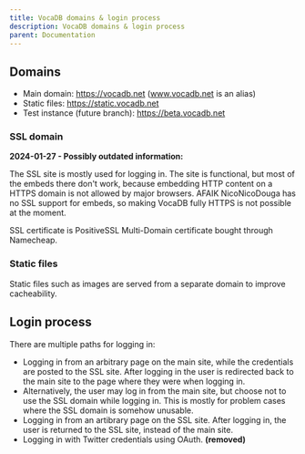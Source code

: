 ---
title: VocaDB domains & login process
description: VocaDB domains & login process
parent: Documentation
---

## Domains
* Main domain: https://vocadb.net (www.vocadb.net is an alias)
* Static files: https://static.vocadb.net
* Test instance (future branch): https://beta.vocadb.net

### SSL domain

**2024-01-27 - Possibly outdated information:**

The SSL site is mostly used for logging in. The site is functional, but most of the embeds there don't work, because embedding HTTP content on a HTTPS domain is not allowed by major browsers. AFAIK NicoNicoDouga has no SSL support for embeds, so making VocaDB fully HTTPS is not possible at the moment.

SSL certificate is PositiveSSL Multi-Domain certificate bought through Namecheap.

### Static files
Static files such as images are served from a separate domain to improve cacheability.

## Login process
There are multiple paths for logging in:
* Logging in from an arbitrary page on the main site, while the credentials are posted to the SSL site. After logging in the user is redirected back to the main site to the page where they were when logging in.
* Alternatively, the user may log in from the main site, but choose not to use the SSL domain while logging in. This is mostly for problem cases where the SSL domain is somehow unusable.
* Logging in from an artibrary page on the SSL site. After logging in, the user is returned to the SSL site, instead of the main site.
* Logging in with Twitter credentials using OAuth. **(removed)**